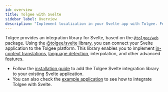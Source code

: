```yaml
---
id: overview
title: Tolgee with Svelte
sidebar_label: Overview
description: "Implement localization in your Svelte app with Tolgee. Features include in-context translations and language detection. Get started with our installation guide and examples."
---
```


Tolgee provides an integration library for Svelte, based on the [`@tolgee/web`](../../api/web_package/about) package. Using the [@tolgee/svelte](https://www.npmjs.com/package/@tolgee/svelte) library, you can connect your Svelte application to the Tolgee platform. This library enables you to implement [in-context translations](../../in-context), [language detection](../../language#language-detection), interpolation, and other advanced features.

- Follow the [installation guide](./installation) to add the Tolgee Svelte integration library to your existing Svelte application.
- You can also check the [example application](https://github.com/tolgee/svelte-example) to see how to integrate Tolgee with Svelte.
